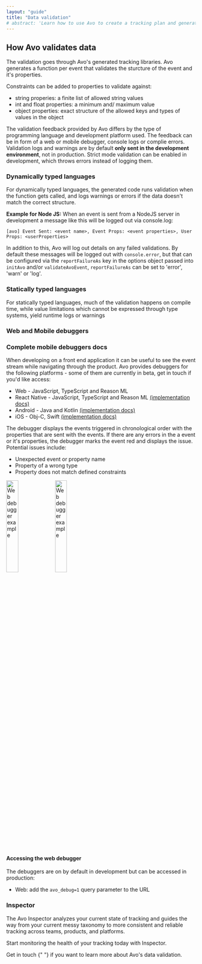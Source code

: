 ```yaml
---
layout: "guide"
title: "Data validation"
# abstract: 'Learn how to use Avo to create a tracking plan and generate high quality, actionable data.'
---
```



## <a name="how-avo-validates"></a> How Avo validates data

The validation goes through Avo's generated tracking libraries. Avo generates a function per event that validates the sturcture of the event and it's properties.

Constraints can be added to properties to validate against:

- string properies: a finite list of allowed string values
- int and float properties: a minimum and/ maximum value
- object properties: exact structure of the allowed keys and types of values in the object

The validation feedback provided by Avo differs by the type of programming language and development platform used. The feedback can be in form of a web or mobile debugger, console logs or complie errors. Validation logs and warnings are by default **only sent in the development environment**, not in production. Strict mode validation can be enabled in development, which throws errors instead of logging them.

### <a name="dynamic-langs"></a> Dynamically typed languages

For dynamically typed languages, the generated code runs validation when the function gets called, and logs warnings or errors if the data doesn't match the correct structure.

**Example for Node JS:**
When an event is sent from a NodeJS server in development a message like this will be logged out via console.log:

```
[avo] Event Sent: <event name>, Event Props: <event properties>, User Props: <userProperties>
```

In addition to this, Avo will log out details on any failed validations. By default these messages will be logged out with `console.error`, but that can be configured via the `reportFailureAs` key in the options object passed into `initAvo` and/or `validateAvoEvent`, `reportFailureAs` can be set to 'error', 'warn' or 'log'.

### <a name="static-langs"></a> Statically typed languages

For statically typed languages, much of the validation happens on compile time, while value limitations which cannot be expressed through type systems, yield runtime logs or warnings

### <a name="debuggers"></a> Web and Mobile debuggers

### <Link href="/mobile-debuggers"><a>Complete mobile debuggers docs</a></Link>

When developing on a front end application it can be useful to see the event stream while navigating through the product. Avo provides debuggers for the following platforms - some of them are currently in beta, <Link href="/help/troubleshooting">get in touch</Link> if you'd like access:

- Web - JavaScript, TypeScript and Reason ML
- React Native - JavaScript, TypeScript and Reason ML [(implementation docs)](https://github.com/avohq/react-native-analytics-debugger)
- Android - Java and Kotlin [(implementation docs)](https://github.com/avohq/android-analytics-debugger)
- iOS - Obj-C, Swift [(implementation docs)](https://github.com/avohq/ios-analytics-debugger)

The debugger displays the events triggered in chronological order with the properties that are sent with the events. If there are any errors in the a event or it's properties, the debugger marks the event red and displays the issue. Potential issues include:

- Unexpected event or property name
- Property of a wrong type
- Property does not match defined constraints

<left>
  <img
    src={require("../images/web-debugger-example.png")}
    width="25%"
    alt="Web debugger example"
  />
</left>

<left>
  <img
    src={require("../images/android-debugger-example.gif")}
    width="25%"
    alt="Web debugger example"
  />
</left>

#### Accessing the web debugger

The debuggers are on by default in development but can be accessed in production:

- Web: add the `avo_debug=1` query parameter to the URL

### <a name="inspector"></a> Inspector

The Avo <Link href="/inspector"><a>Inspector</a></Link> analyzes your current state of tracking and guides the way from your current messy taxonomy to more consistent and reliable tracking across teams, products, and platforms.

Start monitoring the health of your tracking today with Inspector.

<p>
  <Link href="/help/troubleshooting">
    <a>Get in touch</a>
  </Link>{" "}
  if you want to learn more about Avo's data validation.
</p>
